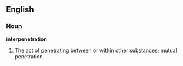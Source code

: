 ==English==

===Noun===

'''interpenetration'''

#The act of penetrating between or within other substances; mutual penetration.